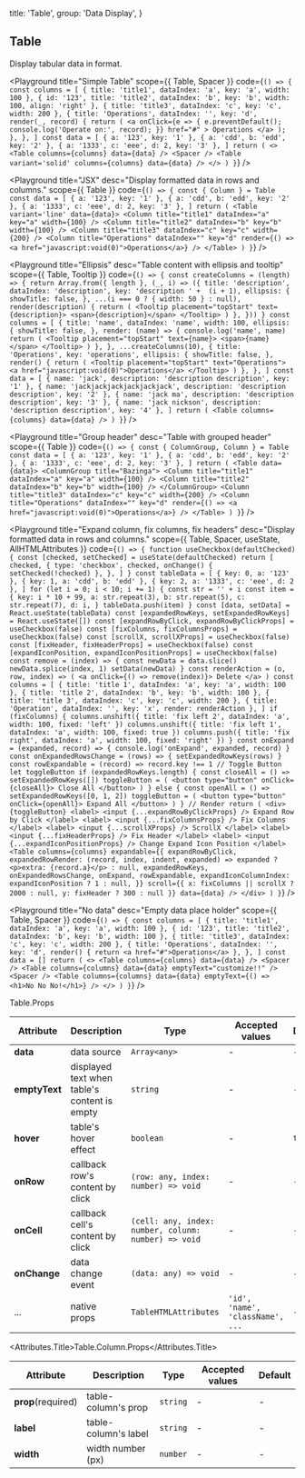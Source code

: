 
  title: 'Table',
  group: 'Data Display',
}

## Table

Display tabular data in format.

<Playground
  title="Simple Table"
  scope={{ Table, Spacer }}
  code={`
  () => {
    const columns = [
      { title: 'title1', dataIndex: 'a', key: 'a', width: 100 },
      { id: '123', title: 'title2', dataIndex: 'b', key: 'b', width: 100, align: 'right' },
      { title: 'title3', dataIndex: 'c', key: 'c', width: 200 },
      {
        title: 'Operations',
        dataIndex: '',
        key: 'd',
        render(_, record) {
          return (
            <a
              onClick={e => {
                e.preventDefault();
                console.log('Operate on:', record);
              }}
              href="#"
            >
              Operations
            </a>
          );
        },
      },
    ]
    const data = [
      { a: '123', key: '1' },
      { a: 'cdd', b: 'edd', key: '2' },
      { a: '1333', c: 'eee', d: 2, key: '3' },
    ]
    return (
      <>
        <Table columns={columns} data={data} />
        <Spacer />
        <Table variant='solid' columns={columns} data={data} />
      </>
    )
  }
`}
/>

<Playground
  title="JSX"
  desc="Display formatted data in rows and columns."
  scope={{ Table }}
  code={`
  () => {
    const { Column } = Table
    const data = [
      { a: '123', key: '1' },
      { a: 'cdd', b: 'edd', key: '2' },
      { a: '1333', c: 'eee', d: 2, key: '3' },
    ]
    return (
      <Table variant='line' data={data}>
        <Column title="title1" dataIndex="a" key="a" width={100} />
        <Column title="title2" dataIndex="b" key="b" width={100} />
        <Column title="title3" dataIndex="c" key="c" width={200} />
        <Column title="Operations" dataIndex="" key="d" render={() => <a href="javascript:void(0)">Operations</a>} />
      </Table>
    )
  }
`}
/>

<Playground
  title="Ellipsis"
  desc="Table content with ellipsis and tooltip"
  scope={{ Table, Tooltip }}
  code={`
  () => {
    const createColumns = (length) => {
      return Array.from({ length }, (_, i) => ({
        title: 'description',
        dataIndex: 'description',
        key: 'description ' +  (i + 1),
        ellipsis: {
          showTitle: false,
        },
        ...(i === 0 ? { width: 50 } : null),
        render(description) {
          return (
            <Tooltip placement="topStart" text={description}>
              <span>{description}</span>
            </Tooltip>
          )
        },
      }))
    }
    const columns = [
      {
        title: 'name',
        dataIndex: 'name',
        width: 100,
        ellipsis: {
          showTitle: false,
        },
        render: (name) => {
        console.log('name', name)
        return (
          <Tooltip placement="topStart" text={name}>
            <span>{name}</span>
          </Tooltip>
        ) },
      },
      ...createColumns(10),
      {
        title: 'Operations',
        key: 'operations',
        ellipsis: {
          showTitle: false,
        },
        render() {
          return (
            <Tooltip placement="topStart" text="Operations">
              <a href="javascript:void(0)">Operations</a>
            </Tooltip>
          )
        },
      },
    ]
    const data = [
      { name: 'jack', description: 'description description', key: '1' },
      { name: 'jackjackjackjackjackjack', description: 'description description', key: '2' },
      { name: 'jack ma', description: 'description description', key: '3' },
      { name: 'jack nickson', description: 'description description', key: '4' },
    ]
    return (
        <Table columns={columns} data={data} />
    )
  }
`}
/>

<Playground
  title="Group header"
  desc="Table with grouped header"
  scope={{ Table }}
  code={`
  () => {
    const { ColumnGroup, Column } = Table
    const data = [
      { a: '123', key: '1' },
      { a: 'cdd', b: 'edd', key: '2' },
      { a: '1333', c: 'eee', d: 2, key: '3' },
    ]
    return (
      <Table data={data}>
        <ColumnGroup title="Bazinga">
          <Column title="title1" dataIndex="a" key="a" width={100} />
          <Column title="title2" dataIndex="b" key="b" width={100} />
        </ColumnGroup>
        <Column title="title3" dataIndex="c" key="c" width={200} />
        <Column title="Operations" dataIndex="" key="d" render={() => <a href="javascript:void(0)">Operations</a>} />
      </Table>
    )
  }
`}
/>

<Playground
  title="Expand column, fix columns, fix headers"
  desc="Display formatted data in rows and columns."
  scope={{ Table, Spacer, useState, AllHTMLAttributes }}
  code={`
  () => {
    function useCheckbox(defaultChecked) {
      const [checked, setChecked] = useState(defaultChecked)
      return [
        checked,
        {
          type: 'checkbox',
          checked,
          onChange() {
            setChecked(!checked)
          },
        },
      ]
    }
    const tableData = [
      { key: 0, a: '123' },
      { key: 1, a: 'cdd', b: 'edd' },
      { key: 2, a: '1333', c: 'eee', d: 2 },
    ]
    for (let i = 0; i < 10; i += 1) {
      const str = '' + i
      const item = {
        key: i * 10 + 99,
        a: str.repeat(3),
        b: str.repeat(5),
        c: str.repeat(7),
        d: i,
      }
      tableData.push(item)
    }
    const [data, setData] = React.useState(tableData)
    const [expandedRowKeys, setExpandedRowKeys] = React.useState([])
    const [expandRowByClick, expandRowByClickProps] = useCheckbox(false)
    const [fixColumns, fixColumnsProps] = useCheckbox(false)
    const [scrollX, scrollXProps] = useCheckbox(false)
    const [fixHeader, fixHeaderProps] = useCheckbox(false)
    const [expandIconPosition, expandIconPositionProps] = useCheckbox(false)
    const remove = (index) => {
      const newData = data.slice()
      newData.splice(index, 1)
      setData(newData)
    }
    const renderAction = (o, row, index) => (
      <a onClick={() => remove(index)}>
        Delete
      </a>
    )
    const columns = [
      { title: 'title 1', dataIndex: 'a', key: 'a', width: 100 },
      { title: 'title 2', dataIndex: 'b', key: 'b', width: 100 },
      { title: 'title 3', dataIndex: 'c', key: 'c', width: 200 },
      { title: 'Operation', dataIndex: '', key: 'x', render: renderAction },
    ]
    if (fixColumns) {
      columns.unshift({ title: 'fix left 2', dataIndex: 'a', width: 100, fixed: 'left' })
      columns.unshift({ title: 'fix left 1', dataIndex: 'a', width: 100, fixed: true })
      columns.push({ title: 'fix right', dataIndex: 'a', width: 100, fixed: 'right' })
    }
    const onExpand = (expanded, record) => {
      console.log('onExpand', expanded, record)
    }
    const onExpandedRowsChange = (rows) => {
      setExpandedRowKeys(rows)
    }
    const rowExpandable = (record) => record.key !== 1
    // Toggle Button
    let toggleButton
    if (expandedRowKeys.length) {
      const closeAll = () => setExpandedRowKeys([])
      toggleButton = (
        <button type="button" onClick={closeAll}>
          Close All
        </button>
      )
    } else {
      const openAll = () => setExpandedRowKeys([0, 1, 2])
      toggleButton = (
        <button type="button" onClick={openAll}>
          Expand All
        </button>
      )
    }
    // Render
    return (
      <div>
        {toggleButton}
        <label>
          <input {...expandRowByClickProps} />
          Expand Row by Click
        </label>
        <label>
          <input {...fixColumnsProps} />
          Fix Columns
        </label>
        <label>
          <input {...scrollXProps} />
          ScrollX
        </label>
        <label>
          <input {...fixHeaderProps} />
          Fix Header
        </label>
        <label>
          <input {...expandIconPositionProps} />
          Change Expand Icon Position
        </label>
        <Table
          columns={columns}
          expandable={{
            expandRowByClick,
            expandedRowRender: (record, index, indent, expanded) =>
              expanded ? <p>extra: {record.a}</p> : null,
            expandedRowKeys,
            onExpandedRowsChange,
            onExpand,
            rowExpandable,
            expandIconColumnIndex: expandIconPosition ? 1 : null,
          }}
          scroll={{ x: fixColumns || scrollX ? 2000 : null, y: fixHeader ? 300 : null }}
          data={data}
        />
      </div>
    )
  }
`}
/>

<Playground
  title="No data"
  desc="Empty data place holder"
  scope={{ Table, Spacer }}
  code={`
  () => {
    const columns = [
      { title: 'title1', dataIndex: 'a', key: 'a', width: 100 },
      { id: '123', title: 'title2', dataIndex: 'b', key: 'b', width: 100 },
      { title: 'title3', dataIndex: 'c', key: 'c', width: 200 },
      {
        title: 'Operations',
        dataIndex: '',
        key: 'd',
        render() {
          return <a href="#">Operations</a>
        },
      },
    ]
    const data = []
    return (
      <>
        <Table columns={columns} data={data} />
        <Spacer />
        <Table columns={columns} data={data} emptyText="customize!!" />
        <Spacer />
        <Table columns={columns} data={data} emptyText={() => <h1>No No No!</h1>} />
      </>
    )
  }
`}
/>

<Attributes edit="/pages/en-us/components/table.mdx">
<Attributes.Title>Table.Props</Attributes.Title>

| Attribute     | Description                                  | Type                                                 | Accepted values                  | Default |
| ------------- | -------------------------------------------- | ---------------------------------------------------- | -------------------------------- | ------- |
| **data**      | data source                                  | `Array<any>`                                         | -                                | -       |
| **emptyText** | displayed text when table's content is empty | `string`                                             | -                                | -       |
| **hover**     | table's hover effect                         | `boolean`                                            | -                                | `true`  |
| **onRow**     | callback row's content by click              | `(row: any, index: number) => void`                  | -                                | -       |
| **onCell**    | callback cell's content by click             | `(cell: any, index: number, colunm: number) => void` | -                                | -       |
| **onChange**  | data change event                            | `(data: any) => void`                                | -                                | -       |
| ...           | native props                                 | `TableHTMLAttributes`                                | `'id', 'name', 'className', ...` | -       |

<Attributes.Title>Table.Column.Props</Attributes.Title>

| Attribute          | Description          | Type     | Accepted values | Default |
| ------------------ | -------------------- | -------- | --------------- | ------- |
| **prop**(required) | table-column's prop  | `string` | -               | -       |
| **label**          | table-column's label | `string` | -               | -       |
| **width**          | width number (px)    | `number` | -               | -       |

</Attributes>

